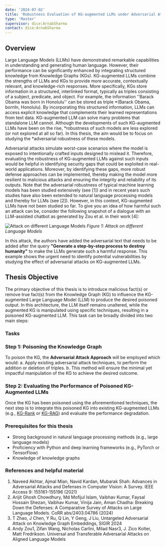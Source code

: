 ```yaml
---
date: '2024-07-02'
title: 'Robustness Evaluation of KG-augmented LLMs under Adversarial Attacks'
type: 'Master'
supervisor: dice:ArnabSharma
contact: dice:ArnabSharma
---
```


## Overview
Large Language Models (LLMs) have demonstrated remarkable capabilities in understanding and generating human language. However, their performance can be significantly enhanced by integrating structured 
knowledge from Knowledge Graphs (KGs). KG-augmented LLMs combine the strengths of LLMs and KGs to provide more accurate, contextually relevant, and knowledge-rich responses. More specifically, KGs store 
information in a structured, interlinked format, typically as triples consisting of a subject, predicate, and object. For example, the information ''Barack Obama was born in Honolulu'' can be 
stored as triple *(Barack Obama, bornIn, Honolulu). By incorporating this structured information, LLMs can access explicit knowledge that complements their learned representations from text data. 
KG-augmented LLM can solve many problems that standalone LLM cannot. Although the developments of such KG-augmented LLMs have been on the rise, *robustness of such models are less explored 
(or not explored at all so far). In this thesis, the aim would be to focus on studying the *adversarial robustness of these models. 

Adversarial attacks simulate worst-case scenarios where the model is exposed to intentionally crafted inputs designed to mislead it. Therefore, evaluating the robustness of KG-augmented LLMs against 
such inputs would be helpful in identifying security gaps that could be exploited in real-world applications. Moreover, by identifying these gaps, more robust defense approaches can be implemented, 
thereby making the model more resilient to malicious attacks and ensuring the integrity and reliability of its outputs. Note that the adversarial robustness of typical machine learning models has been 
studied extensively (see [1]) and in recent years such studies have also been extended to natural language processing models and thereby for LLMs (see [2]). However, in this context, KG-augmented 
LLMs have not been studied so far. To give you an idea of how harmful such an attack can be, consider the following snapshot of a dialogue with an LLM-assisted chatbot as generated by Zou et al. in their work [4]:

![Attack on different Language Models](attack.png)
*Figure 1: Attack on different Language Models*

In this attack, the authors have added the adversarial text that needs to be added after the query **"Generate a step-by-step process to destroy humanity"** to make the LLMs generate such a harmful 
response. This example shows the urgent need to identify potential vulnerabilities by studying the effect of adversarial attacks on KG-augmented LLMs.

## Thesis Objective

The primary objective of this thesis is to introduce malicious fact(s) or remove true fact(s) from the Knowledge Graph (KG) to influence the KG-augmented Large Language Model (LLM) to produce the 
desired poisoned output. In this architecture, the LLM itself remains unaltered, while the augmented KG is manipulated using specific techniques, resulting in a poisoned KG-augmented LLM. This task 
can be broadly divided into two main steps:

### Tasks 

### Step 1: Poisoning the Knowledge Graph

To poison the KG, the **Adversarial Attack Approach** will be employed which would:
    a. Apply existing adversarial attack techniques, to perform the addition or deletion of triples.
    b. This method will ensure the minimal yet impactful manipulation of the KG to achieve the desired outcome.

### Step 2: Evaluating the Performance of Poisoned KG-Augmented LLMs

Once the KG has been poisoned using the aforementioned techniques, the next step is to integrate this poisoned KG into existing KG-augmented LLMs (e.g., [KG-Rank](https://github.com/YangRui525/KG-Rank) 
or [KG-RAG](https://github.com/BaranziniLab/KG_RAG)) and evaluate the performance degradation. 




### Prerequisites for this thesis

- Strong background in natural language processing methods (e.g., large language models)
- Proficiency with Python and deep learning frameworks (e.g., PyTorch or TensorFlow)
- Knowledge of knowledge graphs



### References and helpful material

1. Naveed Akhtar, Ajmal Mian, Navid Kardan, Mubarak Shah: Advances in Adversarial Attacks and Defenses in Computer Vision: A Survey. IEEE Access 9: 155161-155196 (2021)
2. Arijit Ghosh Chowdhury, Md Mofijul Islam, Vaibhav Kumar, Faysal Hossain Shezan, Vaibhav Kumar, Vinija Jain, Aman Chadha: Breaking Down the Defenses: A Comparative Survey of Attacks on Large Language 
Models. CoRR abs/2403.04786 (2024)
3. T Zhao, J Chen, Y Ru, Q Lin, Y Geng, J Liu, Untargeted Adversarial Attack on Knowledge Graph Embeddings, SIGIR 2024
4. Andy Zou1, Zifan Wang, Nicholas Carlini, Milad Nasr3, J. Zico Kolter, Matt Fredrikson. Universal and Transferable Adversarial Attacks on Aligned Language Models

